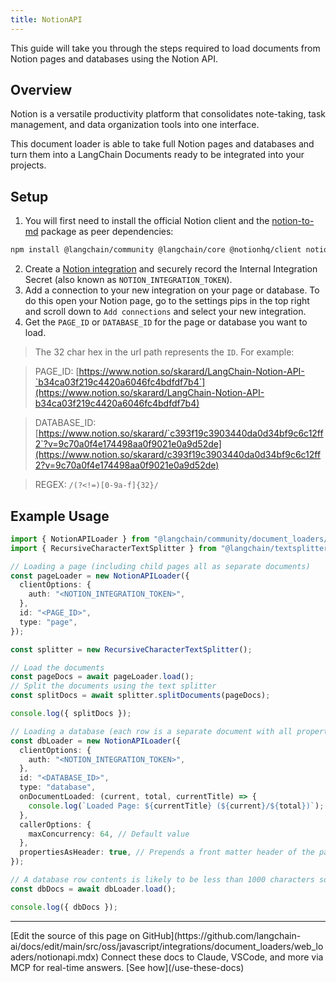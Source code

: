 ```yaml
---
title: NotionAPI
---
```


This guide will take you through the steps required to load documents from Notion pages and databases using the Notion API.

## Overview

Notion is a versatile productivity platform that consolidates note-taking, task management, and data organization tools into one interface.

This document loader is able to take full Notion pages and databases and turn them into a LangChain Documents ready to be integrated into your projects.

## Setup

1. You will first need to install the official Notion client and the [notion-to-md](https://www.npmjs.com/package/notion-to-md) package as peer dependencies:

```bash npm
npm install @langchain/community @langchain/core @notionhq/client notion-to-md
```

2. Create a [Notion integration](https://www.notion.so/my-integrations) and securely record the Internal Integration Secret (also known as `NOTION_INTEGRATION_TOKEN`).
3. Add a connection to your new integration on your page or database. To do this open your Notion page, go to the settings pips in the top right and scroll down to `Add connections` and select your new integration.
4. Get the `PAGE_ID` or `DATABASE_ID` for the page or database you want to load.

> The 32 char hex in the url path represents the `ID`. For example:

> PAGE_ID: [https://www.notion.so/skarard/LangChain-Notion-API-`b34ca03f219c4420a6046fc4bdfdf7b4`](https://www.notion.so/skarard/LangChain-Notion-API-b34ca03f219c4420a6046fc4bdfdf7b4)

> DATABASE_ID: [https://www.notion.so/skarard/`c393f19c3903440da0d34bf9c6c12ff2`?v=9c70a0f4e174498aa0f9021e0a9d52de](https://www.notion.so/skarard/c393f19c3903440da0d34bf9c6c12ff2?v=9c70a0f4e174498aa0f9021e0a9d52de)

> REGEX: `/(?<!=)[0-9a-f]{32}/`

## Example Usage

```typescript
import { NotionAPILoader } from "@langchain/community/document_loaders/web/notionapi";
import { RecursiveCharacterTextSplitter } from "@langchain/textsplitters";

// Loading a page (including child pages all as separate documents)
const pageLoader = new NotionAPILoader({
  clientOptions: {
    auth: "<NOTION_INTEGRATION_TOKEN>",
  },
  id: "<PAGE_ID>",
  type: "page",
});

const splitter = new RecursiveCharacterTextSplitter();

// Load the documents
const pageDocs = await pageLoader.load();
// Split the documents using the text splitter
const splitDocs = await splitter.splitDocuments(pageDocs);

console.log({ splitDocs });

// Loading a database (each row is a separate document with all properties as metadata)
const dbLoader = new NotionAPILoader({
  clientOptions: {
    auth: "<NOTION_INTEGRATION_TOKEN>",
  },
  id: "<DATABASE_ID>",
  type: "database",
  onDocumentLoaded: (current, total, currentTitle) => {
    console.log(`Loaded Page: ${currentTitle} (${current}/${total})`);
  },
  callerOptions: {
    maxConcurrency: 64, // Default value
  },
  propertiesAsHeader: true, // Prepends a front matter header of the page properties to the page contents
});

// A database row contents is likely to be less than 1000 characters so it's not split into multiple documents
const dbDocs = await dbLoader.load();

console.log({ dbDocs });
```

---

<Callout icon="pen-to-square" iconType="regular">
    [Edit the source of this page on GitHub](https://github.com/langchain-ai/docs/edit/main/src/oss/javascript/integrations/document_loaders/web_loaders/notionapi.mdx)
</Callout>
<Tip icon="terminal" iconType="regular">
    Connect these docs to Claude, VSCode, and more via MCP for    real-time answers. [See how](/use-these-docs)
</Tip>
